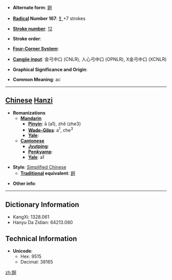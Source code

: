 * '''Alternate form''': [[錒]]

* '''[[Wiktionary:Chinese radical index| Radical]] Number 167''': [[Wiktionary:Chinese radical index 钅|钅]]+7 strokes

* '''[[Wiktionary:Chinese total strokes index|Stroke number]]''': [[Wiktionary:Chinese total strokes index 12|12]]

* '''Stroke order''': 

* '''[[Wiktionary:Chinese four corner index|Four-Corner System]]''': 

* '''[[Wiktionary:Chinese Cangjie index|Cangjie input]]''': 金弓中口 (CNLR), 人心弓中口 (OPNLR), X金弓中口 (XCNLR)

* '''Graphical Significance and Origin''': 

* '''Common Meaning''': ac

----

== [[Chinese]] [[Hanzi]] ==

* '''Romanizations'''
** '''[[Mandarin]]'''
*** '''[[Pinyin]]''': ā (a1), zhě (zhe3)
*** '''[[Wade-Giles]]''': a<sup>1</sup>, che<sup>3</sup>
*** '''[[Yale]]''': 
** '''[[Cantonese]]'''
*** '''[[Jyutping]]''':
*** '''[[Penkyamp]]''': 
*** '''[[Yale]]''': a1

* '''Style''': [[Simplified Chinese]] 
** '''[[Traditional Chinese|Traditional]] equivalent''': [[錒]]

* '''Other info''': 

----

== Dictionary Information ==

* KangXi: 1328.061
* Hanyu Da Zidian: 64213.080

== Technical Information ==

* '''Unicode''':
** Hex: 9515
** Decimal: 38165

[[zh:锕]]